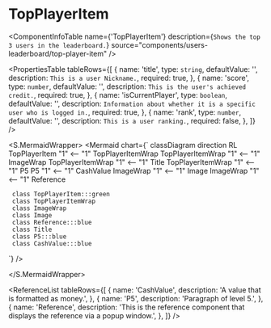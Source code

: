 

<Meta title="ApplicationModel/Components/UsersLeaderboard/TopPlayerItem/docs" />

# TopPlayerItem

<ComponentInfoTable
  name={'TopPlayerItem'}
  description={`Shows the top 3 users in the leaderboard.`}
  source="components/users-leaderboard/top-player-item"
/>

<PropertiesTable
  tableRows={[
    {
      name: 'title',
      type: `string`,
      defaultValue: '',
      description: `This is a user Nickname.`,
      required: true,
    },
    {
      name: 'score',
      type: `number`,
      defaultValue: '',
      description: `This is the user's achieved credit.`,
      required: true,
    },
    {
      name: 'isCurrentPlayer',
      type: `boolean`,
      defaultValue: '',
      description: `Information about whether it is a specific user who is logged in.`,
      required: true,
    },
    {
      name: 'rank',
      type: `number`,
      defaultValue: '',
      description: `This is a user ranking.`,
      required: false,
    },
  ]}
/>

<S.MermaidWrapper>
<Mermaid
  chart={`
     classDiagram
     direction RL
     TopPlayerItem "1" <-- "1" TopPlayerItemWrap 
     TopPlayerItemWrap "1" <-- "1" ImageWrap
     TopPlayerItemWrap "1" <-- "1" Title
     TopPlayerItemWrap "1" <-- "1" P5 
     P5 "1" <-- "1" CashValue
     ImageWrap "1" <-- "1" Image
     ImageWrap "1" <-- "1" Reference

     class TopPlayerItem:::green
     class TopPlayerItemWrap
     class ImageWrap
     class Image
     class Reference:::blue
     class Title
     class P5:::blue
     class CashValue:::blue

`}
/>

</S.MermaidWrapper>

<ReferenceList
  tableRows={[
    {
      name: 'CashValue',
      description: 'A value that is formatted as money.',
    },
    {
      name: 'P5',
      description: 'Paragraph of level 5.',
    },
    {
      name: 'Reference',
      description:
        'This is the reference component that displays the reference via a popup window.',
    },
  ]}
/>
